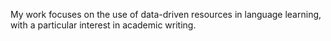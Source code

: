 My work focuses on the use of data-driven resources in language learning, with a particular interest in academic writing. 
